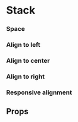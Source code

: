 
<Meta title="Components/Stack" component={Stack} />

# Stack

<Canvas withSource="open">
  <Story name="Base">
    <Stack>
      <Placeholder height={60} />
      <Placeholder height={60} />
      <Placeholder height={60} />
    </Stack>
  </Story>
</Canvas>

### Space

<Canvas>
  <Story name="Space">
    <Stack space="3">
      <Placeholder height={60} />
      <Placeholder height={60} />
      <Placeholder height={60} />
    </Stack>
  </Story>
</Canvas>

### Align to left

<Canvas>
  <Story name="Align to left">
    <Stack space="2" align="left">
      <Placeholder width={60} height={60} />
      <Placeholder width={80} height={60} />
      <Placeholder width={100} height={60} />
    </Stack>
  </Story>
</Canvas>

### Align to center

<Canvas>
  <Story name="Align to center">
    <Stack space="2" align="center">
      <Placeholder width={60} height={60} />
      <Placeholder width={80} height={60} />
      <Placeholder width={100} height={60} />
    </Stack>
  </Story>
</Canvas>

### Align to right

<Canvas>
  <Story name="Align to right">
    <Stack space="2" align="right">
      <Placeholder width={60} height={60} />
      <Placeholder width={80} height={60} />
      <Placeholder width={100} height={60} />
    </Stack>
  </Story>
</Canvas>

### Responsive alignment

<Canvas>
  <Story name="Responsive alignment">
    <Stack space="2" align={['left', 'center', 'right']}>
      <Placeholder width={60} height={60} />
      <Placeholder width={80} height={60} />
      <Placeholder width={100} height={60} />
    </Stack>
  </Story>
</Canvas>

## Props

<ArgsTable of={Stack} />
